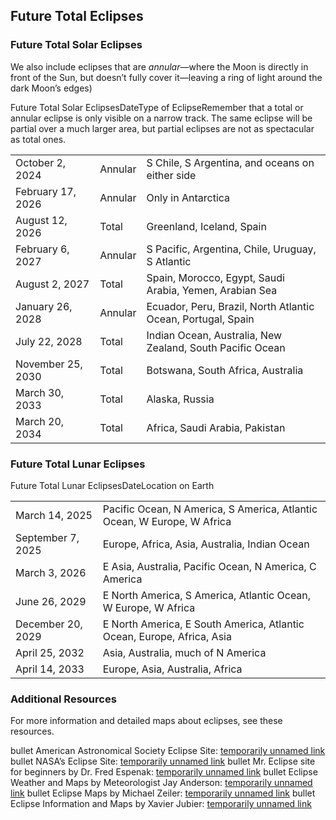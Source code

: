 ## Future Total Eclipses
### Future Total Solar Eclipses

We also include eclipses that are *annular*—where the Moon is directly in front of the Sun, but doesn’t fully cover it—leaving a ring of light around the dark Moon’s edges)

Future Total Solar EclipsesDateType of EclipseRemember that a total or annular eclipse is only visible on a narrow track. The same eclipse will be partial over a much larger area, but partial eclipses are not as spectacular as total ones.<table>  <tr>    <td>October 2, 2024</td>    <td>Annular</td>    <td>S Chile, S Argentina, and oceans on either side</td>  </tr>  <tr>    <td>February 17, 2026</td>    <td>Annular</td>    <td>Only in Antarctica</td>  </tr>  <tr>    <td>August 12, 2026</td>    <td>Total</td>    <td>Greenland, Iceland, Spain</td>  </tr>  <tr>    <td>February 6, 2027</td>    <td>Annular</td>    <td>S Pacific, Argentina, Chile, Uruguay, S Atlantic</td>  </tr>  <tr>    <td>August 2, 2027</td>    <td>Total</td>    <td>Spain, Morocco, Egypt, Saudi Arabia, Yemen, Arabian Sea</td>  </tr>  <tr>    <td>January 26, 2028</td>    <td>Annular</td>    <td>Ecuador, Peru, Brazil, North Atlantic Ocean, Portugal, Spain</td>  </tr>  <tr>    <td>July 22, 2028</td>    <td>Total</td>    <td>Indian Ocean, Australia, New Zealand, South Pacific Ocean</td>  </tr>  <tr>    <td>November 25, 2030</td>    <td>Total</td>    <td>Botswana, South Africa, Australia</td>  </tr>  <tr>    <td>March 30, 2033</td>    <td>Total</td>    <td>Alaska, Russia</td>  </tr>  <tr>    <td>March 20, 2034</td>    <td>Total</td>    <td>Africa, Saudi Arabia, Pakistan</td>  </tr></table>


### Future Total Lunar Eclipses

Future Total Lunar EclipsesDateLocation on Earth<table>  <tr>    <td>March 14, 2025</td>    <td>Pacific Ocean, N America, S America, Atlantic Ocean, W Europe, W Africa</td>  </tr>  <tr>    <td>September 7, 2025</td>    <td>Europe, Africa, Asia, Australia, Indian Ocean</td>  </tr>  <tr>    <td>March 3, 2026</td>    <td>E Asia, Australia, Pacific Ocean, N America, C America</td>  </tr>  <tr>    <td>June 26, 2029</td>    <td>E North America, S America, Atlantic Ocean, W Europe, W Africa</td>  </tr>  <tr>    <td>December 20, 2029</td>    <td>E North America, E South America, Atlantic Ocean, Europe, Africa, Asia</td>  </tr>  <tr>    <td>April 25, 2032</td>    <td>Asia, Australia, much of N America</td>  </tr>  <tr>    <td>April 14, 2033</td>    <td>Europe, Asia, Australia, Africa</td>  </tr></table>


### Additional Resources

For more information and detailed maps about eclipses, see these resources.

bullet American Astronomical Society Eclipse Site: [temporarily unnamed link]()
bullet NASA’s Eclipse Site: [temporarily unnamed link]()
bullet Mr. Eclipse site for beginners by Dr. Fred Espenak: [temporarily unnamed link]()
bullet Eclipse Weather and Maps by Meteorologist Jay Anderson: [temporarily unnamed link]()
bullet Eclipse Maps by Michael Zeiler: [temporarily unnamed link]()
bullet Eclipse Information and Maps by Xavier Jubier: [temporarily unnamed link]()



